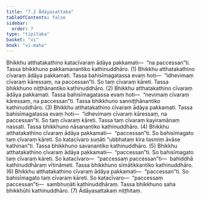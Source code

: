 ```yaml
---
title: "7.2 Ādāyasattaka"
tableOfContents: false
sidebar:
  order: 7
type: "tipitaka"
basket: "vi"
book: "vi-maha"
---
```



<DynamicBreadcrumb />

<Division number="311" book="vi-maha" bookNo="3" page="353">

<Paragraph number="1397" book="vi-maha">
Bhikkhu atthatakathino katacīvaraṃ ādāya pakkamati—  “na paccessan”ti. Tassa bhikkhuno pakkamanantiko kathinuddhāro. (1)
</Paragraph>

<Paragraph number="1398" book="vi-maha">
Bhikkhu atthatakathino cīvaraṃ ādāya pakkamati. Tassa bahisīmagatassa evaṃ hoti—  “idhevimaṃ cīvaraṃ kāressaṃ, na paccessan”ti. So taṃ cīvaraṃ kāreti. Tassa bhikkhuno niṭṭhānantiko kathinuddhāro. (2)
</Paragraph>

<Paragraph number="1399" book="vi-maha">
Bhikkhu atthatakathino cīvaraṃ ādāya pakkamati. Tassa bahisīmagatassa evaṃ hoti—  “nevimaṃ cīvaraṃ kāressaṃ, na paccessan”ti. Tassa bhikkhuno sanniṭṭhānantiko kathinuddhāro. (3)
</Paragraph>

<Paragraph number="1400" book="vi-maha">
Bhikkhu atthatakathino cīvaraṃ ādāya pakkamati. Tassa bahisīmagatassa evaṃ hoti—  “idhevimaṃ cīvaraṃ kāressaṃ, na paccessan”ti. So taṃ cīvaraṃ kāreti. Tassa taṃ cīvaraṃ kayiramānaṃ nassati. Tassa bhikkhuno nāsanantiko kathinuddhāro. (4)
</Paragraph>

<Paragraph number="1401" book="vi-maha">
Bhikkhu atthatakathino cīvaraṃ ādāya pakkamati—  “paccessan”ti. So bahisīmagato taṃ cīvaraṃ kāreti. So katacīvaro suṇāti “ubbhataṃ kira tasmiṃ āvāse kathinan”ti. Tassa bhikkhuno savanantiko kathinuddhāro. (5)
</Paragraph>

<Paragraph number="1402" book="vi-maha">
Bhikkhu atthatakathino cīvaraṃ ādāya pakkamati—  “paccessan”ti. So bahisīmagato taṃ cīvaraṃ kāreti. So katacīvaro—  “paccessaṃ paccessan”ti—  bahiddhā kathinuddhāraṃ vītināmeti. Tassa bhikkhuno sīmātikkantiko kathinuddhāro. (6)
</Paragraph>

<Paragraph number="1403" book="vi-maha">
Bhikkhu atthatakathino cīvaraṃ ādāya pakkamati—  “paccessan”ti. So bahisīmagato taṃ cīvaraṃ kāreti. So katacīvaro—  “paccessaṃ paccessan”ti—  sambhuṇāti kathinuddhāraṃ. Tassa bhikkhuno saha bhikkhūhi kathinuddhāro. (7)

</Paragraph>
</Division>

<Paragraph number="1404" type="center" book="vi-maha">
Ādāyasattakaṃ niṭṭhitaṃ.
</Paragraph>